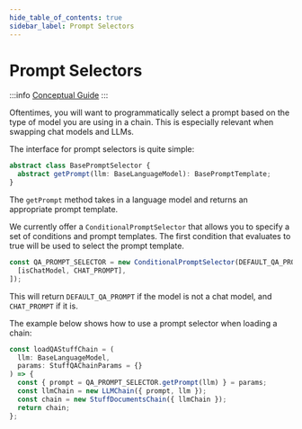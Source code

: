 ```yaml
---
hide_table_of_contents: true
sidebar_label: Prompt Selectors
---
```


# Prompt Selectors

:::info
[Conceptual Guide](https://docs.langchain-gpt4all.com/docs/components/chains/prompt-selector)
:::

Oftentimes, you will want to programmatically select a prompt based on the type of model you are using in a chain. This is especially relevant when swapping chat models and LLMs.

The interface for prompt selectors is quite simple:

```typescript
abstract class BasePromptSelector {
  abstract getPrompt(llm: BaseLanguageModel): BasePromptTemplate;
}
```

The `getPrompt` method takes in a language model and returns an appropriate prompt template.

We currently offer a `ConditionalPromptSelector` that allows you to specify a set of conditions and prompt templates. The first condition that evaluates to true will be used to select the prompt template.

```typescript
const QA_PROMPT_SELECTOR = new ConditionalPromptSelector(DEFAULT_QA_PROMPT, [
  [isChatModel, CHAT_PROMPT],
]);
```

This will return `DEFAULT_QA_PROMPT` if the model is not a chat model, and `CHAT_PROMPT` if it is.

The example below shows how to use a prompt selector when loading a chain:

```typescript
const loadQAStuffChain = (
  llm: BaseLanguageModel,
  params: StuffQAChainParams = {}
) => {
  const { prompt = QA_PROMPT_SELECTOR.getPrompt(llm) } = params;
  const llmChain = new LLMChain({ prompt, llm });
  const chain = new StuffDocumentsChain({ llmChain });
  return chain;
};
```
